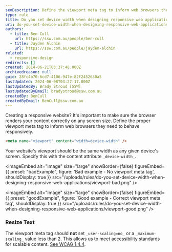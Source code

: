 ```yaml
---
seoDescription: Define the viewport meta tag to inform web browsers they need to behave responsively, setting the width equal to the device's screen size for proper rendering on any screen.
type: rule
title: Do you set device width when designing responsive web applications?
uri: do-you-set-device-width-when-designing-responsive-web-applications
authors:
  - title: Ben Cull
    url: https://ssw.com.au/people/ben-cull
  - title: Jayden Alchin
    url: https://ssw.com.au/people/jayden-alchin
related:
  - responsive-design
redirects: []
created: 2014-06-21T03:37:48.000Z
archivedreason: null
guid: 28fc4b70-6cd7-4106-947e-82f2452630a5
lastUpdated: 2024-06-08T03:27:17.000Z
lastUpdatedBy: Brady Stroud [SSW]
lastUpdatedByEmail: bradystroud@ssw.com.au
createdBy: BenCull
createdByEmail: BenCull@ssw.com.au
---
```


Creating a responsive website? It's important to make sure the browser renders your content correctly on any screen size. Define the proper viewport meta tag to inform web browsers they need to behave responsively.
```html
<meta name="viewport" content="width=device-width" />
```

Your website's viewport should be the same width as any given device's screen. Specify this with the content attribute `_device-width_`.

<imageEmbed
  alt="Image"
  size="large"
  showBorder={false}
  figureEmbed={{
    preset: "badExample",
    figure: 'Bad example - No viewport meta tag',
    shouldDisplay: true
  }}
  src="/uploads/rules/do-you-set-device-width-when-designing-responsive-web-applications/viewport-bad.png"
/>

<imageEmbed
  alt="Image"
  size="large"
  showBorder={false}
  figureEmbed={{
    preset: "goodExample",
    figure: 'Good example - Correct viewport meta tag',
    shouldDisplay: true
  }}
  src="/uploads/rules/do-you-set-device-width-when-designing-responsive-web-applications/viewport-good.png"
/>

### Resize Text

The viewport meta tag should **not** set `_user-scaling=no_` or a `_maximum-scaling_` value less than 2. This allows us to meet accessibility standards for scalable content. [See WCAG 1.4.4](https://www.w3.org/WAI/WCAG21/Understanding/resize-text.html).
